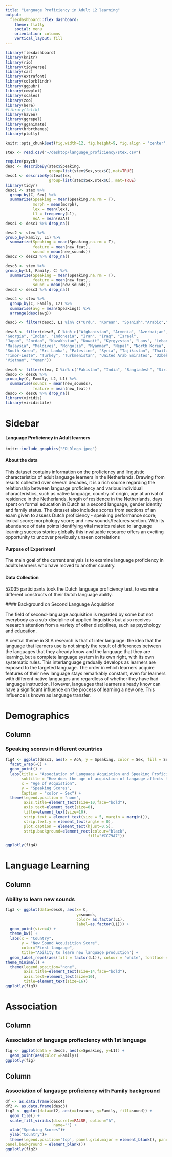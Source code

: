 ```yaml
---
title: "Language Proficiency in Adult L2 learning"
output: 
  flexdashboard::flex_dashboard:
    theme: flatly
    social: menu
    orientation: columns
    vertical_layout: fill
---
```


```r
library(flexdashboard)
library(knitr)
library(rio)
library(tidyverse)
library(car)
library(extrafont)
library(colorblindr)
library(ggpubr)
library(cowplot)
library(scales)
library(zoo)
library(here)
#library(tcltk)
library(haven)
library(ggrepel)
library(gganimate)
library(hrbrthemes)
library(plotly)

knitr::opts_chunk$set(fig.width=12, fig.height=9, fig.align = "center", message = FALSE, error = FALSE, warning = FALSE)
```

```r
stex <- read.csv("~/desktop/language_proficiency/stex.csv")

require(psych)
desc <- describeBy(stex$Speaking,
                   group=list(stex$Sex,stex$C),mat=TRUE)
desc1 <- describeBy(stex$lex,
                   group=list(stex$Sex,stex$C), mat=TRUE)
library(tidyr)
desc1 <- stex %>%
  group_by(C, Sex) %>%
  summarize(Speaking = mean(Speaking,na.rm = T),
            morph = mean(morph),
            lex = mean(lex),
            L1 = frequency(L1),
            AoA = mean(AaA))
desc1 <- desc1 %>% drop_na()

desc2 <- stex %>%
group_by(Family, L1) %>%
  summarize(Speaking = mean(Speaking,na.rm = T),
            feature = mean(new_feat),
            sound = mean(new_sounds))
desc2 <- desc2 %>% drop_na()

desc3 <- stex %>%
group_by(L1, Family, C) %>%
  summarize(Speaking = mean(Speaking,na.rm = T),
            feature = mean(new_feat),
            sound = mean(new_sounds))
desc3 <- desc3 %>% drop_na()

desc4 <- stex %>%
  group_by(C, Family, L2) %>%
  summarise(avg = mean(Speaking)) %>%
  arrange(desc(avg))

desc5 <- filter(desc3, L1 %in% c("Urdu", "Korean", "Spanish","Arabic","Hindi", "Persian", "Swahili", "Portugese", "Italian", "Turkish", "French", "German", "Japenese", "Russian", "Latin", "Swadesh"))

desc5 <- filter(desc5, C %in% c("Afghanistan", "Armenia", "Azerbaijan", "Bahrain", "Bangladesh", "Bhutan", "Brunei", "Cambodia", "China",  "Cyprus", 
"Georgia", "India", "Indonesia", "Iran", "Iraq", "Israel", 
"Japan", "Jordan", "Kazakhstan", "Kuwait", "Kyrgyzstan", "Laos", "Lebanon", 
"Malaysia", "Maldives", "Mongolia", "Myanmar", "Nepal", "North Korea", "Oman", "Pakistan", "Philippines", "Qatar", "Russia", "Saudi Arabia", "Singapore", 
"South Korea", "Sri Lanka", "Palestine", "Syria", "Tajikistan", "Thailand", 
"Timor-Leste", "Turkey", "Turkmenistan", "United Arab Emirates", "Uzbekistan", 
"Vietnam", "Yemen"))

desc6 <- filter(stex, C %in% c("Pakistan", "India", "Bangladesh", "Sirilanka"))
desc6 <- desc6 %>%
group_by(C, Family, L2, L1) %>%
  summarise(sounds = mean(new_sounds), 
            feature = mean(new_feat))
desc6 <- desc6 %>% drop_na()
library(viridis)
library(viridisLite)


```

Sidebar {.sidebar}
=====================================

#### Language Proficiency in Adult learners

```r
knitr::include_graphics("EDLDlogo.jpeg")
```

#### About the data

This dataset contains information on the proficiency and linguistic characteristics of adult language learners in the Netherlands. Drawing from results collected over several decades, it is a rich source regarding the relationship between language proficiency and various individual characteristics, such as native language, country of origin, age at arrival of residence in the Netherlands, length of residence in the Netherlands, days spent on formal education in Dutch as a second language, gender identity and family status. The dataset also includes scores from sections of an exam given to assess Dutch proficiency - speaking performance score; lexical score; morphology score; and new sounds/features section. With its abundance of data points identifying vital metrics related to language learning success stories globally this invaluable resource offers an exciting opportunity to uncover previously unseen correlations

#### Purpose of Experiment

  The main goal of the current analysis is to examine language proficiency in adults learners who have moved to another country.

#### Data Collection

  52035 participants took the Dutch language proficiency test, to examine different constructs of their Dutch language ability.
  
  #### Background on Second Language Acquisition

The field of second-language acquisition is regarded by some but not everybody as a sub-discipline of applied linguistics but also receives research attention from a variety of other disciplines, such as psychology and education.

A central theme in SLA research is that of inter language: the idea that the language that learners use is not simply the result of differences between the languages that they already know and the language that they are learning, but a complete language system in its own right, with its own systematic rules. This interlanguage gradually develops as learners are exposed to the targeted language. The order in which learners acquire features of their new language stays remarkably constant, even for learners with different native languages and regardless of whether they have had language instruction. However, languages that learners already know can have a significant influence on the process of learning a new one. This influence is known as language transfer. 

Demographics {data-icon="demmoicon.png"} 
===================================== 

Column
-----------------------------------------------------------------------

### Speaking scores in different countries

```r
fig4 <- ggplot(desc1, aes(x = AoA, y = Speaking, color = Sex, fill = Sex)) +
  facet_wrap(~C) +
  geom_point() + 
  labs(title = "Association of Language Acquistion and Speaking Proficiency",
       subtitle = "How does the age of acquistion of langauge affects the verbal proficiency",
       x = "Age of Acquistion",
       y = "Speaking Scores", 
       Caption = "color = Sex") +
  theme(legend.position = "none",
        axis.title=element_text(size=10,face="bold"),
        axis.text=element_text(size=8),
        title=element_text(size=10), 
        strip.text = element_text(size = 5, margin = margin()), 
        strip.text.y = element_text(angle = 0),
        plot.caption = element_text(hjust=0.5), 
        strip.background=element_rect(colour="black",
                                    fill="#CC79A7"))

ggplotly(fig4)
```

Language Learning {data-icon="abilityicon.png"} 
===================================== 

Column
-----------------------------------------------------------------------

### Ability to learn new sounds

```r
fig3 <- ggplot(data=desc6, aes(x= C, 
                               y=sounds, 
                               color= as.factor(L1),
                               label=as.factor(L1))) +
  geom_point(size=4) +
  theme_bw() +
  labs(x = "Country", 
       y = "New Sound Acquisition Score",
       color="First langauge", 
       title="Ability to learn new language production") + 
  geom_label_repel(aes(fill = factor(L1)), colour = "white", fontface = "bold") + 
theme_minimal() +
  theme(legend.position="none",
        axis.title=element_text(size=14,face="bold"),
        axis.text=element_text(size=10),
        title=element_text(size=16))
ggplotly(fig3)
```

Association {data-icon="asso.png"} 
===================================== 

Column
-----------------------------------------------------------------------------

### Association of language profieciency with 1st language 

```r
fig <- ggplot(data = desc5, aes(x=Speaking, y=L1)) + 
  geom_point(aes(color =Family))
ggplotly(fig)
```

Column
-----------------------------------------------------------------------

### Association of langauge proficiency with Family background

```r
df <- as.data.frame(desc4)
df2 <- as.data.frame(desc3)
fig2 <- ggplot(data=df2, aes(x=feature, y=Family, fill=sound)) +
  geom_tile() +
  scale_fill_viridis(discrete=FALSE, option="A",
                     name="") +
  xlab("Speaking Scores")+
  ylab("Country")+
  theme(legend.position='top', panel.grid.major = element_blank(), panel.grid.minor = element_blank(),
panel.background = element_blank())
ggplotly(fig2)
```


